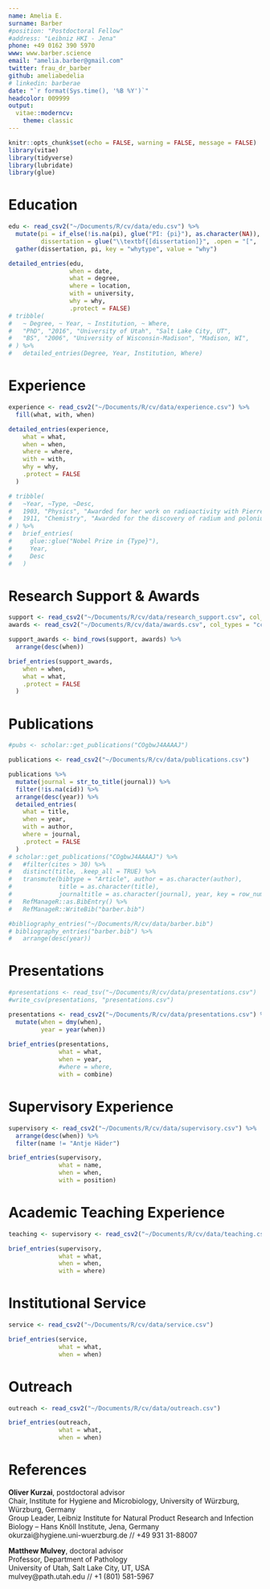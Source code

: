 ```yaml
---
name: Amelia E. 
surname: Barber
#position: "Postdoctoral Fellow"
#address: "Leibniz HKI - Jena"
phone: +49 0162 390 5970
www: www.barber.science
email: "amelia.barber@gmail.com"
twitter: frau_dr_barber
github: ameliabedelia
# linkedin: barberae
date: "`r format(Sys.time(), '%B %Y')`"
headcolor: 009999
output: 
  vitae::moderncv:
    theme: classic
---
```


```r
knitr::opts_chunk$set(echo = FALSE, warning = FALSE, message = FALSE)
library(vitae)
library(tidyverse)
library(lubridate)
library(glue)
```

<!-- # tl;dr -->

<!--  * Postdoctoral fellow with wet lab and computational biology experience -->
<!--  * Interested in fungal biology and what makes a pathogen a pathogen -->

# Education

```r
edu <- read_csv2("~/Documents/R/cv/data/edu.csv") %>% 
  mutate(pi = if_else(!is.na(pi), glue("PI: {pi}"), as.character(NA)),
         dissertation = glue("\\textbf{[dissertation]}", .open = "[", .close = "]")) %>% 
  gather(dissertation, pi, key = "whytype", value = "why")

detailed_entries(edu,
                 when = date,
                 what = degree,
                 where = location,
                 with = university,
                 why = why,
                 .protect = FALSE)
# tribble(
#   ~ Degree, ~ Year, ~ Institution, ~ Where,
#   "PhD", "2016", "University of Utah", "Salt Lake City, UT", 
#   "BS", "2006", "University of Wisconsin-Madison", "Madison, WI",
# ) %>% 
#   detailed_entries(Degree, Year, Institution, Where)
```

# Experience

```r
experience <- read_csv2("~/Documents/R/cv/data/experience.csv") %>%
  fill(what, with, when)

detailed_entries(experience,
    what = what,
    when = when,
    where = where,
    with = with,
    why = why,
    .protect = FALSE
  )

# tribble(
#   ~Year, ~Type, ~Desc,
#   1903, "Physics", "Awarded for her work on radioactivity with Pierre Curie and Henri Becquerel",
#   1911, "Chemistry", "Awarded for the discovery of radium and polonium"
# ) %>% 
#   brief_entries(
#     glue::glue("Nobel Prize in {Type}"),
#     Year, 
#     Desc
#   )
```

<!-- \pagebreak -->

# Research Support & Awards

```r
support <- read_csv2("~/Documents/R/cv/data/research_support.csv", col_types = "ccccc")
awards <- read_csv2("~/Documents/R/cv/data/awards.csv", col_types = "ccccc")

support_awards <- bind_rows(support, awards) %>% 
  arrange(desc(when))

brief_entries(support_awards,
    when = when,
    what = what,
    .protect = FALSE
  )
```

# Publications

```r
#pubs <- scholar::get_publications("COgbwJ4AAAAJ") 

publications <- read_csv2("~/Documents/R/cv/data/publications.csv")

publications %>%
  mutate(journal = str_to_title(journal)) %>% 
  filter(!is.na(cid)) %>%
  arrange(desc(year)) %>%
  detailed_entries(
    what = title,
    when = year,
    with = author,
    where = journal,
    .protect = FALSE
  )
# scholar::get_publications("COgbwJ4AAAAJ") %>%
#   #filter(cites > 30) %>%
#   distinct(title, .keep_all = TRUE) %>%
#   transmute(bibtype = "Article", author = as.character(author),
#             title = as.character(title),
#             journaltitle = as.character(journal), year, key = row_number()) %>%
#   RefManageR::as.BibEntry() %>%
#   RefManageR::WriteBib("barber.bib")

#bibliography_entries("~/Documents/R/cv/data/barber.bib") 
# bibliography_entries("barber.bib") %>%
#   arrange(desc(year))

```

# Presentations

```r
#presentations <- read_tsv("~/Documents/R/cv/data/presentations.csv")
#write_csv(presentations, "presentations.csv")

presentations <- read_csv2("~/Documents/R/cv/data/presentations.csv") %>% 
  mutate(when = dmy(when),
         year = year(when))
  
brief_entries(presentations,
              what = what,
              when = year,
              #where = where,
              with = combine)
```

# Supervisory Experience

```r
supervisory <- read_csv2("~/Documents/R/cv/data/supervisory.csv") %>% 
  arrange(desc(when)) %>% 
  filter(name != "Antje Häder")

brief_entries(supervisory,
              what = name,
              when = when,
              with = position)
```

# Academic Teaching Experience

```r
teaching <- supervisory <- read_csv2("~/Documents/R/cv/data/teaching.csv")

brief_entries(supervisory,
              what = what,
              when = when,
              with = where)
```

# Institutional Service

```r
service <- read_csv2("~/Documents/R/cv/data/service.csv")

brief_entries(service,
              what = what,
              when = when)
```

# Outreach

```r
outreach <- read_csv2("~/Documents/R/cv/data/outreach.csv")

brief_entries(outreach,
              what = what,
              when = when)
```

\pagebreak

# References

**Oliver Kurzai**, postdoctoral advisor  
Chair, Institute for Hygiene and Microbiology, University of Würzburg, Würzburg, Germany  
Group Leader, Leibniz Institute for Natural Product Research and Infection Biology – Hans Knöll Institute, 
Jena, Germany  
okurzai@hygiene.uni-wuerzburg.de // +49 931 31-88007

\bigskip

**Matthew Mulvey**, doctoral advisor  
Professor, Department of Pathology  
University of Utah, Salt Lake City, UT, USA  
mulvey@path.utah.edu // +1 (801) 581-5967



